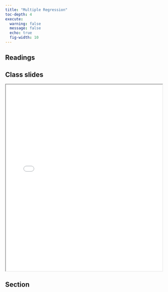 ```yaml
---
title: "Multiple Regression"
toc-depth: 4
execute: 
  warning: false
  message: false
  echo: true
  fig-width: 10
---
```


## Readings

## Class slides

```{=html}
<iframe class="slide-deck" src="../files/slides/Lecture 12 - Multiple Regression.pdf" width = "100%" height = 600px></iframe>
```

## Section